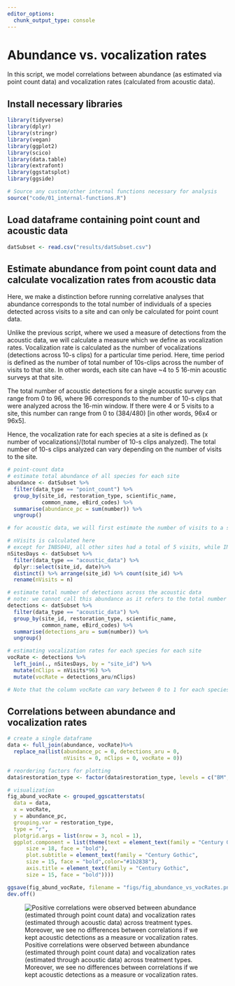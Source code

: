 ```yaml
---
editor_options: 
  chunk_output_type: console
---
```


# Abundance vs. vocalization rates

In this script, we model correlations between abundance (as estimated via point count data) and vocalization rates (calculated from acoustic data).

## Install necessary libraries

```r
library(tidyverse)
library(dplyr)
library(stringr)
library(vegan)
library(ggplot2)
library(scico)
library(data.table)
library(extrafont)
library(ggstatsplot)
library(ggside)

# Source any custom/other internal functions necessary for analysis
source("code/01_internal-functions.R")
```

## Load dataframe containing point count and acoustic data

```r
datSubset <- read.csv("results/datSubset.csv")
```

## Estimate abundance from point count data and calculate vocalization rates from acoustic data

Here, we make a distinction before running correlative analyses that abundance corresponds to the total number of individuals of a species detected across visits to a site and can only be calculated for point count data.

Unlike the previous script, where we used a measure of detections from the acoustic data, we will calculate a measure which we define as vocalization rates. Vocalization rate is calculated as the number of vocalizations (detections across 10-s clips) for a particular time period. Here, time period is defined as the number of total number of 10s-clips across the number of visits to that site. In other words, each site can have \~4 to 5 16-min acoustic surveys at that site.

The total number of acoustic detections for a single acoustic survey can range from 0 to 96, where 96 corresponds to the number of 10-s clips that were analyzed across the 16-min window. If there were 4 or 5 visits to a site, this number can range from 0 to (384/480) [in other words, 96x4 or 96x5].

Hence, the vocalization rate for each species at a site is defined as (x number of vocalizations)/(total number of 10-s clips analyzed). The total number of 10-s clips analyzed can vary depending on the number of visits to the site.

```r
# point-count data
# estimate total abundance of all species for each site
abundance <- datSubset %>%
  filter(data_type == "point_count") %>%
  group_by(site_id, restoration_type, scientific_name,
           common_name, eBird_codes) %>% 
  summarise(abundance_pc = sum(number)) %>%
  ungroup()

# for acoustic data, we will first estimate the number of visits to a site, which will essentially translate to the number of 10-s clips that were analyzed/heard (used here as the time period for the calculation of vocalization rates)

# nVisits is calculated here
# except for INBS04U, all other sites had a total of 5 visits, while INBS04U had 4 visits
nSitesDays <- datSubset %>%
  filter(data_type == "acoustic_data") %>%
  dplyr::select(site_id, date)%>%
  distinct() %>% arrange(site_id) %>% count(site_id) %>%
  rename(nVisits = n)

# estimate total number of detections across the acoustic data
# note: we cannot call this abundance as it refers to the total number of vocalizations across all sites
detections <- datSubset %>%
  filter(data_type == "acoustic_data") %>%
  group_by(site_id, restoration_type, scientific_name,
           common_name, eBird_codes) %>% 
  summarise(detections_aru = sum(number)) %>%
  ungroup()

# estimating vocalization rates for each species for each site
vocRate <- detections %>%
  left_join(., nSitesDays, by = "site_id") %>%
  mutate(nClips = nVisits*96) %>%
  mutate(vocRate = detections_aru/nClips)

# Note that the column vocRate can vary between 0 to 1 for each species for each site (this value can vary across sites for each species, referring to how vocally active a species is)
```

## Correlations between abundance and vocalization rates

```r
# create a single dataframe
data <- full_join(abundance, vocRate)%>%
  replace_na(list(abundance_pc = 0, detections_aru = 0,
                  nVisits = 0, nClips = 0, vocRate = 0))

# reordering factors for plotting
data$restoration_type <- factor(data$restoration_type, levels = c("BM", "AR", "NR"))

# visualization
fig_abund_vocRate <- grouped_ggscatterstats(
  data = data,
  x = vocRate,
  y = abundance_pc,
  grouping.var = restoration_type,
  type = "r",
  plotgrid.args = list(nrow = 3, ncol = 1),
  ggplot.component = list(theme(text = element_text(family = "Century Gothic", size = 15, face = "bold"),plot.title = element_text(family = "Century Gothic",
      size = 18, face = "bold"),
      plot.subtitle = element_text(family = "Century Gothic", 
      size = 15, face = "bold",color="#1b2838"),
      axis.title = element_text(family = "Century Gothic",
      size = 15, face = "bold"))))

ggsave(fig_abund_vocRate, filename = "figs/fig_abundance_vs_vocRates.png", width = 14, height = 16, device = png(), units = "in", dpi = 300)
dev.off() 
```

![Positive correlations were observed between abundance (estimated through point count data) and vocalization rates (estimated through acoustic data) across treatment types. Moreover, we see no differences between correlations if we kept acoustic detections as a measure or vocalization rates.](figs/fig_abundance_vs_vocRates.png)
